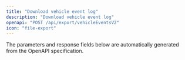 ```yaml
---
title: "Download vehicle event log"
description: "Download vehicle event log"
openapi: "POST /api/export/vehicleEventsV2"
icon: "file-export"
---
```


<Note>
The parameters and response fields below are automatically generated from the OpenAPI specification.
</Note>
